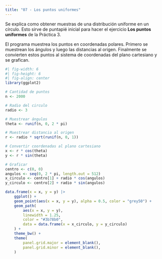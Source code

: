 ```yaml
---
title: "07 - Los puntos uniformes"
---
```


Se explica como obtener muestras de una distribución uniforme en un círculo. Esto sirve
de puntapié inicial para hacer el ejercicio **Los puntos uniformes** de la Práctica 3.

El programa muestrea los puntos en coordenadas polares. Primero se muestrean los ángulos y
luego las distancias al origen. Finalmente se convierten estos puntos al sistema de
coordenadas del plano cartesiano y se grafican.

```r
#| fig-width: 6
#| fig-height: 6
#| fig-align: center
library(ggplot2)

# Cantidad de puntos
n <- 2000

# Radio del circulo
radio <- 3

# Muestrear ángulos
theta <- runif(n, 0, 2 * pi)

# Muestrear distancia al origen
r <- radio * sqrt(runif(n, 0, 1))

# Convertir coordenadas al plano cartesiano
x <- r * cos(theta)
y <- r * sin(theta)

# Graficar
centro <- c(0, 0)
angulos <- seq(0, 2 * pi, length.out = 512)
x_circulo <- centro[1] + radio * cos(angulos)
y_circulo <- centro[2] + radio * sin(angulos)

data.frame(x = x, y = y) |>
    ggplot() +
    geom_point(aes(x = x, y = y), alpha = 0.5, color = "grey50") +
    geom_path(
        aes(x = x, y = y),
        linewidth = 1.25,
        color = "#3b78b0",
        data = data.frame(x = x_circulo, y = y_circulo)
    ) +
    theme_bw() +
    theme(
        panel.grid.major = element_blank(),
        panel.grid.minor = element_blank(),
    )
```